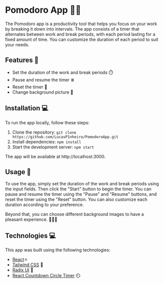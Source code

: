
# Pomodoro App 🍅⏰

The Pomodoro app is a productivity tool that helps you focus on your work by breaking it down into intervals. The app consists of a timer that alternates between work and break periods, with each period lasting for a fixed amount of time. You can customize the duration of each period to suit your needs.

## Features 🚀

- Set the duration of the work and break periods ⏱️
- Pause and resume the timer ⏸️
- Reset the timer 🔄
- Change background picture 🌅

## Installation 💻

To run the app locally, follow these steps:

1. Clone the repository: `git clone https://github.com/LucasP1nheiro/PomodoroApp.git`
2. Install dependencies: `npm install`
3. Start the development server: `npm start`

The app will be available at http://localhost:3000.

## Usage 🎯

To use the app, simply set the duration of the work and break periods using the input fields. Then click the "Start" button to begin the timer. You can pause and resume the timer using the "Pause" and "Resume" buttons, and reset the timer using the "Reset" button. You can also customize each duration according to your preference.

Beyond that, you can choose different background images to have a pleasant experience. 🌄🌅🌇

## Technologies 💻

This app was built using the following technologies:
- [React](https://reactjs.org/)⚛️
- [Tailwind CSS](https://tailwindcss.com/) 🎨
- [Radix UI](https://radix-ui.com/) 🧰
- [React Countdown Circle Timer](https://www.npmjs.com/package/react-countdown-circle-timer) ⏲️
